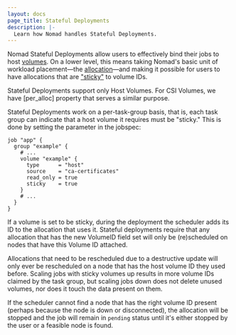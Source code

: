 ```yaml
---
layout: docs
page_title: Stateful Deployments
description: |-
  Learn how Nomad handles Stateful Deployments.
---
```


Nomad Stateful Deployments allow users to effectively bind their jobs to host
[volumes]. On a lower level, this means taking Nomad's basic unit of workload
placement—the [allocation]—and making it possible for users to have allocations
that are ["sticky"] to volume IDs.

<Note>
Stateful Deployments support only Host Volumes. For CSI Volumes, we have
[per_alloc] property that serves a similar purpose.
</Note>

Stateful Deployments work on a per-task-group basis, that is, each task group
can indicate that a host volume it requires must be "sticky." This is done by
setting the parameter in the jobspec:

```hcl
job "app" {
  group "example" {
    # ...
    volume "example" {
      type      = "host"
      source    = "ca-certificates"
      read_only = true
      sticky    = true
    }
    # ...
  }
}
```

If a volume is set to be sticky, during the deployment the scheduler adds its
ID to the allocation that uses it. Stateful deployments require that any
allocation that has the new VolumeID field set will only be (re)scheduled on
nodes that have this Volume ID attached.

Allocations that need to be rescheduled due to a destructive update will only
ever be rescheduled on a node that has the host volume ID they used before.
Scaling jobs with sticky volumes up results in more volume IDs claimed by the
task group, but scaling jobs down does not delete unused volumes, nor does it
touch the data present on them.

If the scheduler cannot find a node that has the right volume ID present
(perhaps because the node is down or disconnected), the allocation will be
stopped and the job will remain in `pending` status until it's either stopped
by the user or a feasible node is found.

[allocation]: /nomad/docs/glossary#allocation
[per_alloc]: /nomad/docs/job-specification/volume#per_alloc
["sticky"]: /nomad/docs/job-specification/volume#sticky
[volumes]: /nomad/docs/other-specifications/volume
